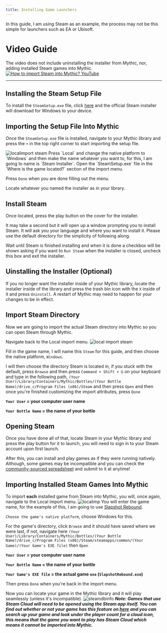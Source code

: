 ```yaml
---
title: Installing Game Launchers
---
```

In this guide, I am using Steam as an example, the process may not be this simple for launchers such as EA or Ubisoft.

# Video Guide
The video does not include uninstalling the installer from Mythic, nor, adding installed Steam games into Mythic.
<a href="https://www.youtube.com/watch?v=XdX315djRps"><img alt="How to import Steam into Mythic? YouTube" src="https://i.imgur.com/MTmO6te.png" /></a>

---
## Installing the Steam Setup File
To install the `SteamSetup.exe` file, click [here](https://cdn.akamai.steamstatic.com/client/installer/SteamSetup.exe) and the official Steam installer will download for Windows to your device.
## Importing the Setup File Into Mythic
Once the `SteamSetup.exe` file is installed, navigate to your Mythic library and press the `+` in the top right corner to start importing the setup file.

<img alt="localimport steam" src="https://i.imgur.com/aQt3fB0.png" />
Press `Local` and change the native platform to `Windows` and then make the name whatever you want to, for this, I am going to name is `Steam Installer`. Open the `SteamSetup.exe` file in the `Where is the game located?` section of the import menu.

Press `Done` when you are done filling out the menu.

Locate whatever you named the installer as in your library.
## Install Steam
Once located, press the play button on the cover for the installer.

It may take a second but it will open up a window prompting you to install Steam. It will ask you your language and where you want to install it. Please use the default directory for the simplicity of following along.

Wait until Steam is finished installing and when it is done a checkbox will be shown asking if you want to `Run Steam` when the installer is closed, uncheck this box and exit the installer.

## Uinstalling the Installer (Optional)
If you no longer want the installer inside of your Mythic library, locate the installer inside of the library and press the trash bin icon with the `X` inside of it and press `Uninstall`. A restart of Mythic may need to happen for your changes to be in effect.
## Import Steam Directory
Now we are going to import the actual Steam directory into Mythic so you can open Steam through Mythic.

Navigate back to the Local import menu.
<img alt="local import steam" src="https://i.imgur.com/aQt3fB0.png" />

Fill in the game name, I will name this `Steam` for this guide, and then choose the native platform, `Windows`.

I will then choose the directory Steam is located in, if you stuck with the default, press `Browse` and then press `Command + Shift + G` on your keyboard and type in the following path, `(Your User)/Library/Containers/Mythic/Bottles/(Your Bottle Name)/drive_c/Program Files (x86)/Steam` and then press `Open` and then once you're finished customizing the import attributes, press `Done`

**`Your User` = your computer user name**

**`Your Bottle Name` = the name of your bottle**
## Opening Steam
Once you have done all of that, locate Steam in your Mythic library and press the play button for it to launch, you will need to sign in to your Steam account upon first launch.

After this, you can install and play games as if they were running natively. Although, some games may be incompatible and you can check the [community-sourced spreadsheet](https://docs.google.com/spreadsheets/d/1W_1UexC1VOcbP2CHhoZBR5-8koH-ZPxJBDWntwH-tsc/edit#gid=0) and submit to it at anytime!

## Importing Installed Steam Games Into Mythic

To import **each** installed game from Steam into Mythic, you will, once again, navigate to the Local import menu.
<img alt="localimp" src="https://i.imgur.com/aQt3fB0.png" />
You will enter the game name, for the example of this, I am going to use [Slapshot Rebound](https://store.steampowered.com/app/1173370/Slapshot_Rebound/).

`Choose the game's native platform`, choose Windows for this.

For the game's directory, click `Browse` and it should have saved where we were last, if not, navigate here `(Your User)/Library/Containers/Mythic/Bottles/(Your Bottle Name)/drive_c/Program Files (x86)/Steam/steamapps/common/(Your Game)/(Your Game's EXE file)` then `Open`

**`Your User` = your computer user name**

**`Your Bottle Name` = the name of your bottle**

**`Your Game's EXE file` = the actual game `exe` (`SlapshotRebound.exe`)**

Then press `Done` when you're back in the import menu.

Now you can locate your game in the Mythic library and it will play seamlessly (unless it's incompatible). 
<img alt="steamdbinfo" src="https://i.imgur.com/JsQVtCw.png" />
***Note: Games that use Steam Cloud will need to be opened using the Steam app itself. You can find out whether or not your game has this feature on [here](https://steamdb.info) and you can search up your game and look under the player count for a cloud icon, this means that the game you want to play has Steam Cloud which means it cannot be imported into Mythic.***